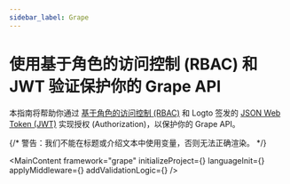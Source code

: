 ```yaml
---
sidebar_label: Grape
---
```




# 使用基于角色的访问控制 (RBAC) 和 JWT 验证保护你的 Grape API

本指南将帮助你通过 [基于角色的访问控制 (RBAC)](/authorization/role-based-access-control) 和 Logto 签发的 [JSON Web Token (JWT)](https://auth.wiki/jwt) 实现授权 (Authorization)，以保护你的 Grape API。

{/* 警告：我们不能在标题或介绍文本中使用变量，否则无法正确渲染。 */}

<MainContent
  framework="grape"
  initializeProject={<InitProject />}
  languageInit={<Init />}
  applyMiddleware={<ApplyMiddleware />}
  addValidationLogic={<AddValidationLogic framework="grape" />}
/>
